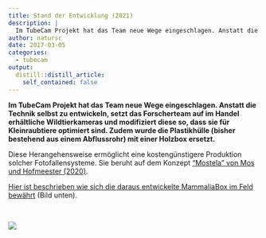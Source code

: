 ```yaml
---
title: Stand der Entwicklung (2021)
description: |
  Im TubeCam Projekt hat das Team neue Wege eingeschlagen. Anstatt die Technik selbst zu entwickeln, setzt das Forscherteam auf im Handel erhältliche Wildtierkameras und modifiziert diese so, dass sie für Kleinraubtiere optimiert sind. Zudem wurde die Plastikhülle (bisher bestehend aus einem Abflussrohr) mit einer Holzbox ersetzt.
author: natursc
date: 2017-03-05
categories:
  - tubecam
output:
  distill::distill_article:
    self_contained: false
---
```



**Im TubeCam Projekt hat das Team neue Wege eingeschlagen. Anstatt die
Technik selbst zu entwickeln, setzt das Forscherteam auf im Handel
erhältliche Wildtierkameras und modifiziert diese so, dass sie für
Kleinraubtiere optimiert sind. Zudem wurde die Plastikhülle (bisher
bestehend aus einem Abflussrohr) mit einer Holzbox ersetzt.**

Diese Herangehensweise ermöglicht eine kostengünstigere Produktion
solcher Fotofallensysteme. Sie beruht auf dem Konzept ["Mostela" von Mos
und Hofmeester
(2020)](https://link.springer.com/content/pdf/10.1007/s13364-020-00513-y.pdf).

[Hier ist beschrieben wie sich die daraus entwickelte MammaliaBox im
Feld
bewährt](http://wieselundco.ch/wissenschaft/externe-projekte/126-mammaliabox)
(Bild unten).

 

![](images/bilder/mostela_interior_small.png)

<!--http://wieselundco.ch/wissenschaft/tubecam/85-stand-der-entwicklung-->

